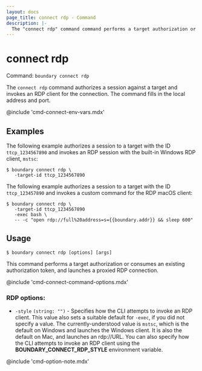 ```yaml
---
layout: docs
page_title: connect rdp - Command
description: |-
  The "connect rdp" command command performs a target authorization or consumes an existing authorization token, and launches a proxied rdp connection.
---
```


# connect rdp

Command: `boundary connect rdp`

The `connect rdp` command authorizes a session against a target and invokes an RDP client for the connection.
The command fills in the local address and port.

@include 'cmd-connect-env-vars.mdx'

## Examples

The following example authorizes a session to a target with the ID `ttcp_1234567890` and invokes an RDP session with the built-in Windows RDP client, `mstsc`:

```shell-session
$ boundary connect rdp \
   -target-id ttcp_1234567890
```

The following example authorizes a session to a target with the ID `ttcp_123457890` and invokes a custom command for the RDP macOS client:

```shell-session
$ boundary connect rdp \
   -target-id ttcp_1234567890
   -exec bash \
   -- -c "open rdp://full%20address=s={{boundary.addr}} && sleep 600"
```

## Usage

<CodeBlockConfig hideClipboard>

```shell-session
$ boundary connect rdp [options] [args]
```

</CodeBlockConfig>

This command performs a target authorization or consumes an existing authorization token, and launches a proxied RDP connection.

@include 'cmd-connect-command-options.mdx'

### RDP options:

- `-style` `(string: "")` - Specifies how the CLI attempts to invoke an RDP client.
This value also sets a suitable default for `-exec`, if you did not specify a value.
The currently-understood value is `mstsc`, which is the default on Windows and launches the Windows client.
It is also the default on Mac, and launches an rdp://URL.
You can also specify how the CLI attempts to invoke an RDP client using the **BOUNDARY_CONNECT_RDP_STYLE** environment variable.

@include 'cmd-option-note.mdx'